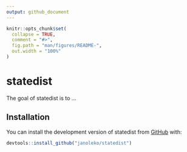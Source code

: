 ```yaml
---
output: github_document
---
```


<!-- README.md is generated from README.Rmd. Please edit that file -->

```r
knitr::opts_chunk$set(
  collapse = TRUE,
  comment = "#>",
  fig.path = "man/figures/README-",
  out.width = "100%"
)
```

# statedist

<!-- badges: start -->
<!-- badges: end -->

The goal of statedist is to ...

## Installation

You can install the development version of statedist from [GitHub](https://github.com/janoleko/statedist) with:

``` r
devtools::install_github("janoleko/statedist")
```
